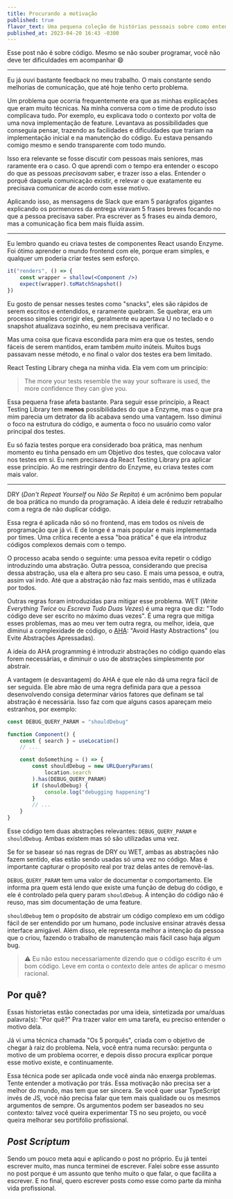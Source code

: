 ```yaml
---
title: Procurando a motivação
published: true
flavor_text: Uma pequena coleção de histórias pessoais sobre como entender o objetivo da tarefa ajuda a executarmos ela melhor
published_at: 2023-04-20 16:43 -0300
---
```


Esse post não é sobre código. Mesmo se não souber programar, você não deve ter dificuldades em acompanhar 😄

---

Eu já ouvi bastante feedback no meu trabalho. O mais constante sendo melhorias de comunicação, que até hoje tenho certo problema.

Um problema que ocorria frequentemente era que as minhas explicações que eram muito técnicas. Na minha conversa com o time de produto isso complicava tudo. Por exemplo, eu explicava todo o contexto por volta de uma nova implementação de feature. Levantava as possibilidades que conseguia pensar, trazendo as facilidades e dificuldades que trariam na implementação inicial e na manutenção do código. Eu estava pensando comigo mesmo e sendo transparente com todo mundo.

Isso era relevante se fosse discutir com pessoas mais seniores, mas raramente era o caso. O que aprendi com o tempo era entender o escopo do que as pessoas _precisavam_ saber, e trazer isso a elas. Entender o porquê daquela comunicação existir, e relevar o que exatamente eu precisava comunicar de acordo com esse motivo.

Aplicando isso, as mensagens de Slack que eram 5 parágrafos gigantes explicando os pormenores da entrega viravam 5 frases breves focando no que a pessoa precisava saber. Pra escrever as 5 frases eu ainda demoro, mas a comunicação fica bem mais fluída assim.

---

Eu lembro quando eu criava testes de componentes React usando Enzyme. Foi ótimo aprender o mundo frontend com ele, porque eram simples, e qualquer um poderia criar testes sem esforço.

```jsx
it("renders", () => {
	const wrapper = shallow(<Component />)
	expect(wrapper).toMatchSnapshot()
})
```

Eu gosto de pensar nesses testes como "snacks", eles são rápidos de serem escritos e entendidos, e raramente quebram. Se quebrar, era um processo simples corrigir eles, geralmente eu apertava U no teclado e o snapshot atualizava sozinho, eu nem precisava verificar.

Mas uma coisa que ficava escondida para mim era que os testes, sendo fáceis de serem mantidos, eram também _muito_ inúteis. Muitos bugs passavam nesse método, e no final o valor dos testes era bem limitado.

React Testing Library chega na minha vida. Ela vem com um princípio:

> The more your tests resemble the way your software is used, the more confidence they can give you.

Essa pequena frase afeta bastante. Para seguir esse princípio, a React Testing Library tem **menos** possibilidades do que a Enzyme, mas o que pra mim parecia um detrator da lib acabava sendo uma vantagem. Isso diminui o foco na estrutura do código, e aumenta o foco no usuário como valor principal dos testes.

Eu só fazia testes porque era considerado boa prática, mas nenhum momento eu tinha pensado em um Objetivo dos testes, que colocava valor nos testes em si. Eu nem precisava da React Testing Library pra aplicar esse princípio. Ao me restringir dentro do Enzyme, eu criava testes com mais valor.

---

DRY (_Don't Repeat Yourself_ ou _Não Se Repita_) é um acrônimo bem popular de boa prática no mundo da programação. A ideia dele é reduzir retrabalho com a regra de não duplicar código.

Essa regra é aplicada não só no frontend, mas em todos os níveis de programação que já vi. E de longe é a mais popular e mais implementada por times. Uma crítica recente a essa "boa prática" é que ela introduz códigos complexos demais com o tempo.

O processo acaba sendo o seguinte: uma pessoa evita repetir o código introduzindo uma abstração. Outra pessoa, considerando que precisa dessa abstração, usa ela e altera pro seu caso. E mais uma pessoa, e outra, assim vai indo. Até que a abstração não faz mais sentido, mas é utilizada por todos.

Outras regras foram introduzidas para mitigar esse problema. WET (_Write Everything Twice_ ou _Escreva Tudo Duas Vezes_) é uma regra que diz: "Todo código deve ser escrito no máximo duas vezes". É uma regra que mitiga esses problemas, mas ao meu ver tem outra regra, ou melhor, ideia, que diminui a complexidade de código, o [AHA](https://dev.to/cher/avoiding-hasty-abstractions-aha-programming-3d3b): "Avoid Hasty Abstractions" (ou Evite Abstrações Apressadas).

A ideia do AHA programming é introduzir abstrações no código quando elas forem necessárias, e diminuir o uso de abstrações simplesmente por abstrair.

A vantagem (e desvantagem) do AHA é que ele não dá uma regra fácil de ser seguida. Ele abre mão de uma regra definida para que a pessoa desenvolvendo consiga determinar vários fatores que definam se tal abstração é necessária. Isso faz com que alguns casos apareçam meio estranhos, por exemplo:

```js
const DEBUG_QUERY_PARAM = "shouldDebug"

function Component() {
	const { search } = useLocation()
	// ...

	const doSomething = () => {
		const shouldDebug = new URLQueryParams(
			location.search
		).has(DEBUG_QUERY_PARAM)
		if (shouldDebug) {
			console.log("debugging happening")
		}
		// ...
	}
}
```

Esse código tem duas abstrações relevantes: `DEBUG_QUERY_PARAM` e `shouldDebug`. Ambas existem mas só são utilizadas uma vez.

Se for se basear só nas regras de DRY ou WET, ambas as abstrações não fazem sentido, elas estão sendo usadas só uma vez no código. Mas é importante capturar o propósito real por traz delas antes de removê-las.

`DEBUG_QUERY_PARAM` tem uma valor de documentar o comportamento. Ele informa pra quem está lendo que existe uma função de debug do código, e ele é controlado pela query param `shouldDebug`. A intenção do código não é reuso, mas sim documentação de uma feature.

`shouldDebug` tem o propósito de abstrair um código complexo em um código fácil de ser entendido por um humano, pode inclusive ensinar através dessa interface amigável. Além disso, ele representa melhor a intenção da pessoa que o criou, fazendo o trabalho de manutenção mais fácil caso haja algum bug.

> ⚠️ Eu não estou necessariamente dizendo que o código escrito é um bom código. Leve em conta o contexto dele antes de aplicar o mesmo racional.

## Por quê?

Essas historietas estão conectadas por uma ideia, sintetizada por uma/duas palavra(s): "Por quê?" Pra trazer valor em uma tarefa, eu preciso entender o motivo dela.

Já vi uma técnica chamada "Os 5 porquês", criada com o objetivo de chegar à raiz do problema. Nela, você entra numa recursão: pergunta o motivo de um problema ocorrer, e depois disso procura explicar porque esse motivo existe, e continuamente.

Essa técnica pode ser aplicada onde você ainda não enxerga problemas. Tente entender a motivação por trás. Essa motivação não precisa ser a melhor do mundo, mas tem que ser sincera. Se você quer usar TypeScript invés de JS, você não precisa falar que tem mais qualidade ou os mesmos argumentos de sempre. Os argumentos podem ser baseados no seu contexto: talvez você queira experimentar TS no seu projeto, ou você queira melhorar seu portifólio profissional.

## _Post Scriptum_

Sendo um pouco meta aqui e aplicando o post no próprio. Eu já tentei escrever muito, mas nunca terminei de escrever. Falei sobre esse assunto no post porque é um assunto que tenho muito o que falar, o que facilita a escrever. E no final, quero escrever posts como esse como parte da minha vida profissional.
